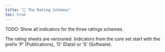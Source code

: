 ```yaml
---
title: "📑 The Rating Schemes"
toc: true
---
```


TODO: Show all indicators for the three ratings schemes

The rating sheets are versioned. Indicators from the core set start with the prefix 'P' (Publications), 'D' (Data) or 'S' (Software).
